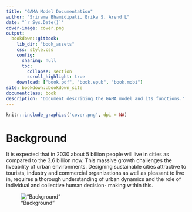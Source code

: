 ```yaml
---
title: "GAMA Model Documentation"
author: "Srirama Bhamidipati, Erika S, Arend L"
date: "`r Sys.Date()`"
cover-image: cover.png
output: 
  bookdown::gitbook:
    lib_dir: "book_assets"
    css: style.css
    config:
      sharing: null
      toc:
        collapse: section
        scroll_highlight: true
    download: ["book.pdf", "book.epub", "book.mobi"]
site: bookdown::bookdown_site
documentclass: book
description: "Document describing the GAMA model and its functions."
---
```


```r
knitr::include_graphics('cover.png', dpi = NA)
```

# Background {-}

It is expected that in 2030 about 5 billion people will live in cities as compared to the 3.6 billion now. This massive growth challenges the liveability   of   urban   environments.   Designing   sustainable   cities attractive to tourists, industry and commercial organizations as well as pleasant to live in, requires a thorough understanding of urban dynamics and the role of individual and collective human decision- making within this.

!["Background"](images/background.png)
